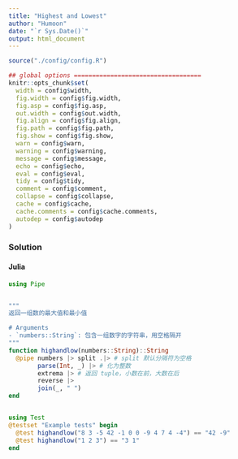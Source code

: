 ```yaml
---
title: "Highest and Lowest"
author: "Humoon"
date: "`r Sys.Date()`"
output: html_document
---
```



```r
source("./config/config.R")

## global options ===================================
knitr::opts_chunk$set(
  width = config$width,
  fig.width = config$fig.width,
  fig.asp = config$fig.asp,
  out.width = config$out.width,
  fig.align = config$fig.align,
  fig.path = config$fig.path,
  fig.show = config$fig.show,
  warn = config$warn,
  warning = config$warning,
  message = config$message,
  echo = config$echo,
  eval = config$eval,
  tidy = config$tidy,
  comment = config$comment,
  collapse = config$collapse,
  cache = config$cache,
  cache.comments = config$cache.comments,
  autodep = config$autodep
)
```



### Solution

#### Julia
```julia
using Pipe


"""
返回一组数的最大值和最小值

# Arguments
- `numbers::String`: 包含一组数字的字符串，用空格隔开
"""
function highandlow(numbers::String)::String
  @pipe numbers |> split .|> # split 默认分隔符为空格
        parse(Int, _) |> # 化为整数
        extrema |> # 返回 tuple，小数在前，大数在后
        reverse |>
        join(_, " ")
end


using Test
@testset "Example tests" begin
  @test highandlow("8 3 -5 42 -1 0 0 -9 4 7 4 -4") == "42 -9"
  @test highandlow("1 2 3") == "3 1"
end
```


